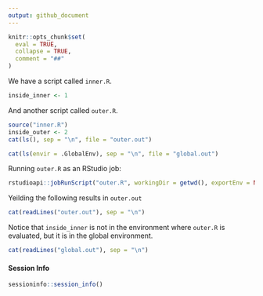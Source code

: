 ```yaml
---
output: github_document
---
```


<!-- README.md is generated from README.Rmd. Please edit that file -->

```r
knitr::opts_chunk$set(
  eval = TRUE,
  collapse = TRUE,
  comment = "##"
)
```

We have a script called `inner.R`.

```r
inside_inner <- 1
```

And another script called `outer.R`.

```r
source("inner.R")
inside_outer <- 2
cat(ls(), sep = "\n", file = "outer.out")

cat(ls(envir = .GlobalEnv), sep = "\n", file = "global.out")
```

Running `outer.R` as an RStudio job:

```r
rstudioapi::jobRunScript("outer.R", workingDir = getwd(), exportEnv = NULL)
```

Yeilding the following results in `outer.out`

```r
cat(readLines("outer.out"), sep = "\n")
```

Notice that `inside_inner` is not in the environment where `outer.R` is evaluated, but it is in the global environment.

```r
cat(readLines("global.out"), sep = "\n")
```


#### Session Info

```r
sessioninfo::session_info()
```

